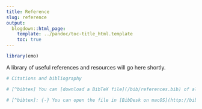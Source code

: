 ```yaml
---
title: Reference
slug: reference
output:
  blogdown::html_page:
    template: ../pandoc/toc-title_html.template
    toc: true
---
```


```r
library(emo)
```

A library of useful references and resources will go here shortly.

```r
# Citations and bibliography

# [^bibtex] You can [download a BibTeX file](/bib/references.bib) of all the non-web-based readings in the course.

# [^bibtex]: {-} You can open the file in [BibDesk on macOS](http://bibdesk.sourceforge.net/), [JabRef on Windows](http://www.jabref.org/), or [Zotero](https://www.zotero.org/) or [Mendeley](https://www.mendeley.com/) online.
```
